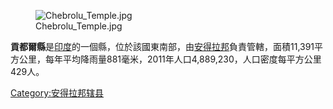 [[Image:Chebrolu_Temple.jpg|thumb]]

'''貢都爾縣'''是[[印度|印度]]的一個縣，位於該國東南部，由[[安得拉邦|安得拉邦]]負責管轄，面積11,391平方公里，每年平均降雨量881毫米，2011年人口4,889,230，人口密度每平方公里429人。

{{印度行政区划小作品}}
[[Category:安得拉邦辖县|Category:安得拉邦辖县]]